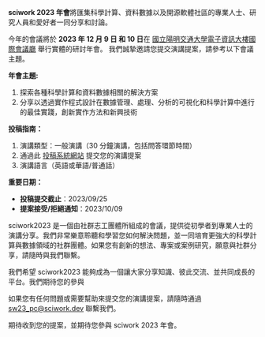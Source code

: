 **sciwork 2023 年會**將匯集科學計算、資料數據以及開源軟體社區的專業人士、研究人員和愛好者一同分享和討論。

今年的會議將於 **2023 年 12 月 9 日 和 10 日**在 [國立陽明交通大學電子資訊大樓國際會議廳](https://eic2.web.nycu.edu.tw/) 舉行實體的研討年會。
我們誠摯邀請您提交演講提案，請參考以下會議主題。

**年會主題:**

1. 探索各種科學計算和資料數據相關的解決方案
2. 分享以透過實作程式設計在數據管理、處理、分析的可視化和科學計算中進行的最佳實踐，創新實作方法和新興技術

**投稿指南：**

1. 演講類型：一般演講（30 分鐘演講，包括問答環節時間）
2. 通過此 [投稿系統網站](https://pretalx.sciwork.dev/sw23 'sciwork2023 投稿入口網站') 提交您的演講提案
3. 演講語言（英語或華語/普通話）

**重要日期：**

- **投稿提交截止**：2023/09/25
- **提案接受/拒絕通知**：2023/10/09

sciwork2023 是一個由社群志工團體所組成的會議，提供從初學者到專業人士的演講分享。我們非常樂意聆聽和學習您如何解決問題，並一同培育更強大的科學計算與數據領域的社群團體。如果您有創新的想法、專案或案例研究，願意與社群分享，請隨時與我們聯繫。

我們希望 sciwork2023 能夠成為一個讓大家分享知識、彼此交流、並共同成長的平台。我們期待您的參與

如果您有任何問題或需要幫助來提交您的演講提案，請隨時通過 sw23_pc@sciwork.dev 聯繫我們。

期待收到您的提案，並期待您參與 sciwork 2023 年會。
